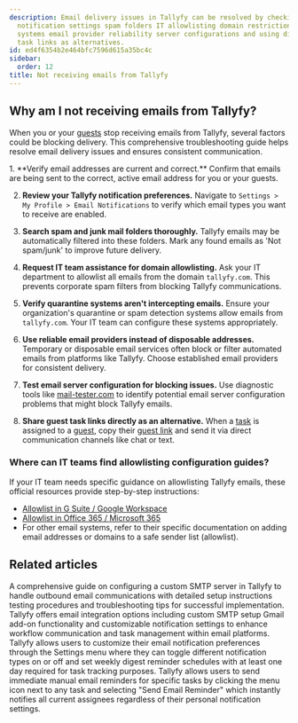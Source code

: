 ```yaml
---
description: Email delivery issues in Tallyfy can be resolved by checking email addresses
  notification settings spam folders IT allowlisting domain restrictions quarantine
  systems email provider reliability server configurations and using direct guest
  task links as alternatives.
id: ed4f6354b2e464bfc7596d615a35bc4c
sidebar:
  order: 12
title: Not receiving emails from Tallyfy
---
```



## Why am I not receiving emails from Tallyfy?

When you or your [guests](/products/pro/documenting/guests/) stop receiving emails from Tallyfy, several factors could be blocking delivery. This comprehensive troubleshooting guide helps resolve email delivery issues and ensures consistent communication.

<Steps>
1. **Verify email addresses are current and correct.** Confirm that emails are being sent to the correct, active email address for you or your guests.

2. **Review your Tallyfy notification preferences.** Navigate to `Settings > My Profile > Email Notifications` to verify which email types you want to receive are enabled.

3. **Search spam and junk mail folders thoroughly.** Tallyfy emails may be automatically filtered into these folders. Mark any found emails as 'Not spam/junk' to improve future delivery.

4. **Request IT team assistance for domain allowlisting.** Ask your IT department to allowlist all emails from the domain `tallyfy.com`. This prevents corporate spam filters from blocking Tallyfy communications.

5. **Verify quarantine systems aren't intercepting emails.** Ensure your organization's quarantine or spam detection systems allow emails from `tallyfy.com`. Your IT team can configure these systems appropriately.

6. **Use reliable email providers instead of disposable addresses.** Temporary or disposable email services often block or filter automated emails from platforms like Tallyfy. Choose established email providers for consistent delivery.

7. **Test email server configuration for blocking issues.** Use diagnostic tools like [mail-tester.com](https://www.mail-tester.com/) to identify potential email server configuration problems that might block Tallyfy emails.

8. **Share guest task links directly as an alternative.** When a [task](/products/pro/tracking-and-tasks/tasks/) is assigned to a [guest](/products/pro/documenting/guests/), copy their [guest link](/products/pro/documenting/guests/how-to-find-a-guest-task-link-in-tallyfy/) and send it via direct communication channels like chat or text.
</Steps>

### Where can IT teams find allowlisting configuration guides?

If your IT team needs specific guidance on allowlisting Tallyfy emails, these official resources provide step-by-step instructions:

*   [Allowlist in G Suite / Google Workspace](https://support.google.com/a/answer/60751)
*   [Allowlist in Office 365 / Microsoft 365](https://learn.microsoft.com/en-us/microsoft-365/security/office-365-security/create-safe-sender-lists-in-office-365)
*   For other email systems, refer to their specific documentation on adding email addresses or domains to a safe sender list (allowlist).


## Related articles
<CardGrid>
<LinkTitleCard header="<b>Email > Set up custom SMTP sending</b>" href="/products/pro/integrations/email/how-to-set-up-custom-smtp-in-tallyfy/" > A comprehensive guide on configuring a custom SMTP server in Tallyfy to handle outbound email communications with detailed setup instructions testing procedures and troubleshooting tips for successful implementation. </LinkTitleCard>
<LinkTitleCard header="<b>Integrations > Email and SMTP</b>" href="/products/pro/integrations/email/" > Tallyfy offers email integration options including custom SMTP setup Gmail add-on functionality and customizable notification settings to enhance workflow communication and task management within email platforms. </LinkTitleCard>
<LinkTitleCard header="<b>Personal Settings > Manage email notifications</b>" href="/products/pro/settings/personal-settings/how-can-i-manage-email-notifications-in-tallyfy/" > Tallyfy allows users to customize their email notification preferences through the Settings menu where they can toggle different notification types on or off and set weekly digest reminder schedules with at least one day required for task tracking purposes. </LinkTitleCard>
<LinkTitleCard header="<b>Tasks > Send email reminders</b>" href="/products/pro/tracking-and-tasks/tasks/how-can-i-send-email-reminders-in-tallyfy/" > Tallyfy allows users to send immediate manual email reminders for specific tasks by clicking the menu icon next to any task and selecting "Send Email Reminder" which instantly notifies all current assignees regardless of their personal notification settings. </LinkTitleCard>
</CardGrid>